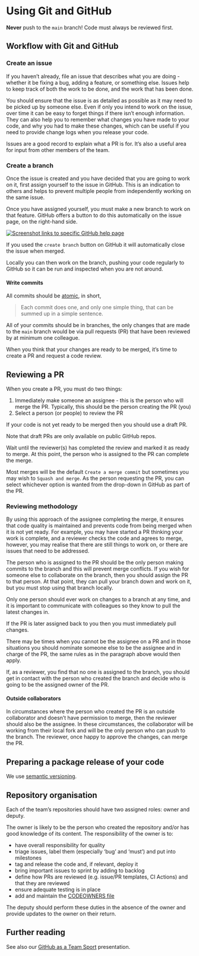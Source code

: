 # Using Git and GitHub

::: {.callout-important appearance="default" icon="true"}
**Never** push to the `main` branch!
Code must always be reviewed first. 
:::

## Workflow with Git and GitHub

### Create an issue

If you haven't already, file an issue that describes what you are doing - whether it be fixing a bug, adding a feature, or something else.
Issues help to keep track of both the work to be done, and the work that has been done.

You should ensure that the issue is as detailed as possible as it may need to be picked up by someone else.
Even if only you intend to work on the issue, over time it can be easy to forget things if there isn't enough information.
They can also help you to remember what changes you have made to your code, and why you had to make these changes, which can be useful if you need to provide change logs when you release your code.

::: aside
Issues are a good record to explain what a PR is for.
It's also a useful area for input from other members of the team.
:::

### Create a branch

Once the issue is created and you have decided that you are going to work on it, first assign yourself to the issue in GitHub.
This is an indication to others and helps to prevent multiple people from independently working on the same issue.

Once you have assigned yourself, you must make a new branch to work on that feature.
GitHub offers a button to do this automatically on the issue page, on the right-hand side.

[![Screenshot links to specific GitHub help page](branch_img.png){fig-alt="Screenshot of GitHub with the hyperlink to Create a branch highlighted under the category of Development."}](https://docs.github.com/en/issues/tracking-your-work-with-issues/creating-a-branch-for-an-issue)

::: aside
If you used the `create branch` button on GitHub it will automatically close the issue when merged.
:::

Locally you can then work on the branch, pushing your code regularly to GitHub so it can be run and inspected when you are not around.

#### Write commits

All commits should be [atomic](https://dev.to/samuelfaure/how-atomic-git-commits-dramatically-increased-my-productivity-and-will-increase-yours-too-4a84), in short,

> Each commit does one, and only one simple thing, that can be summed up in a simple sentence.

All of your commits should be in branches, the only changes that are made to the `main` branch would be via pull requests (PR) that have been reviewed by at minimum one colleague.

When you think that your changes are ready to be merged, it's time to create a PR and request a code review.

## Reviewing a PR

When you create a PR, you must do two things:

1.  Immediately make someone an assignee - this is the person who will merge the PR.
    Typically, this should be the person creating the PR (you)
2.  Select a person (or people) to review the PR

If your code is not yet ready to be merged then you should use a draft PR.

::: aside
Note that draft PRs are only available on public GitHub repos.
:::

Wait until the reviewer(s) has completed the review and marked it as ready to merge.
At this point, the person who is assigned to the PR can complete the merge.

::: aside
Most merges will be the default `Create a merge commit` but sometimes you may wish to `Squash and merge`.
As the person requesting the PR, you can select whichever option is wanted from the drop-down in GitHub as part of the PR.
:::

### Reviewing methodology

By using this approach of the assignee completing the merge, it ensures that code quality is maintained and prevents code from being merged when it is not yet ready.
For example, you may have started a PR thinking your work is complete, and a reviewer checks the code and agrees to merge, however, you may realise that there are still things to work on, or there are issues that need to be addressed.

The person who is assigned to the PR should be the only person making commits to the branch and this will prevent merge conflicts.
If you wish for someone else to collaborate on the branch, then you should assign the PR to that person.
At that point, they can pull your branch down and work on it, but you must stop using that branch locally.

::: {.callout-important appearance="default" icon="true"}
Only one person should ever work on changes to a branch at any time, and it is important to communicate with colleagues so they know to pull the latest changes in.
:::

::: aside
If the PR is later assigned back to you then you must immediately pull changes.
:::

There may be times when you cannot be the assignee on a PR and in those situations you should nominate someone else to be the assignee and in charge of the PR, the same rules as in the paragraph above would then apply.

If, as a reviewer, you find that no one is assigned to the branch, you should get in contact with the person who created the branch and decide who is going to be the assigned owner of the PR.

#### Outside collaborators

In circumstances where the person who created the PR is an outside collaborator and doesn't have permission to merge, then the reviewer should also be the assignee.
In these circumstances, the collaborator will be working from their local fork and will be the only person who can push to the branch.
The reviewer, once happy to approve the changes, can merge the PR.

## Preparing a package release of your code

We use [semantic versioning](https://semver.org/).

## Repository organisation

Each of the team's repositories should have two assigned roles: owner and deputy.

The owner is likely to be the person who created the repository and/or has good knowledge of its content.
The responsibility of the owner is to:

* have overall responsibility for quality
* triage issues, label them (especially 'bug' and 'must') and put into milestones
* tag and release the code and, if relevant, deploy it
* bring important issues to sprint by adding to backlog
* define how PRs are reviewed (e.g. issue/PR templates, CI Actions) and that they are reviewed
* ensure adequate testing is in place 
* add and maintain the [CODEOWNERS file](https://docs.github.com/en/repositories/managing-your-repositorys-settings-and-features/customizing-your-repository/about-code-owners)

The deputy should perform these duties in the absence of the owner and provide updates to the owner on their return.

## Further reading

See also our [GitHub as a Team Sport](../presentations/2024-05-23_github-team-sport/index.qmd) presentation.
